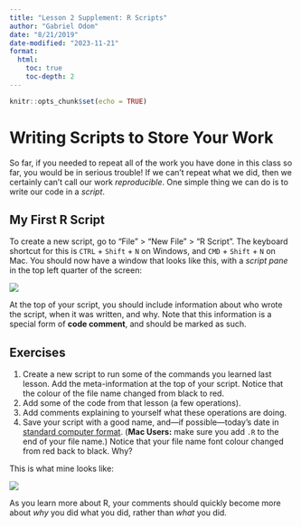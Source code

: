 ```yaml
---
title: "Lesson 2 Supplement: R Scripts"
author: "Gabriel Odom"
date: "8/21/2019"
date-modified: "2023-11-21"
format:
  html:
    toc: true
    toc-depth: 2
---
```


```r
knitr::opts_chunk$set(echo = TRUE)
```



# Writing Scripts to Store Your Work
So far, if you needed to repeat all of the work you have done in this class so far, you would be in serious trouble! If we can't repeat what we did, then we certainly can't call our work *reproducible*. One simple thing we can do is to write our code in a *script*.


## My First R Script
To create a new script, go to "File" > "New File" > "R Script". The keyboard shortcut for this is `CTRL` + `Shift` + `N` on Windows, and `CMD` + `Shift` + `N` on Mac. You should now have a window that looks like this, with a *script pane* in the top left quarter of the screen:

![](../_figures/intro_first_script_empty.png)

At the top of your script, you should include information about who wrote the script, when it was written, and why. Note that this information is a special form of **code comment**, and should be marked as such.

::: {.callout-note title="Exercises"}
## Exercises
1. Create a new script to run some of the commands you learned last lesson. Add the meta-information at the top of your script. Notice that the colour of the file name changed from black to red.
2. Add some of the code from that lesson (a few operations).
3. Add comments explaining to yourself what these operations are doing.
4. Save your script with a good name, and---if possible---today's date in [standard computer format](https://www.cl.cam.ac.uk/~mgk25/iso-time.html). (**Mac Users:** make sure you add `.R` to the end of your file name.) Notice that your file name font colour changed from red back to black. Why? 
:::


This is what mine looks like:

![](../_figures/intro_first_script.png)

As you learn more about R, your comments should quickly become more about *why* you did what you did, rather than *what* you did.
